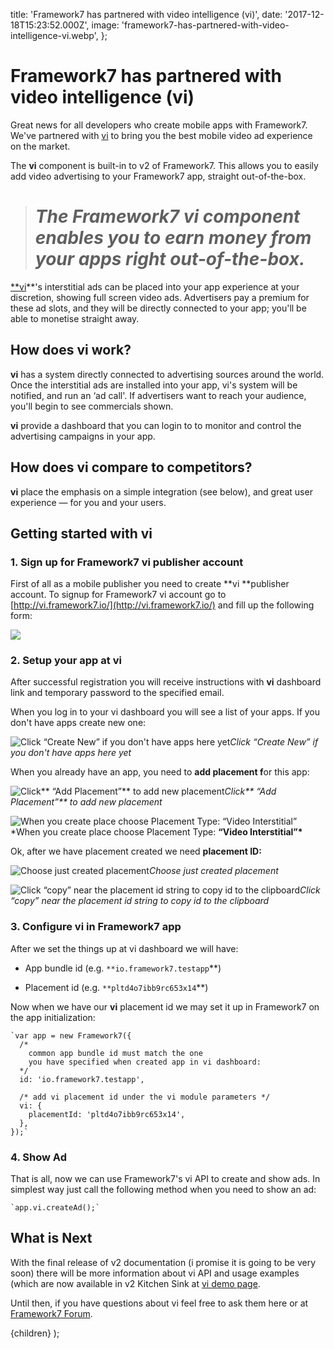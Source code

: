   title: 'Framework7 has partnered with video intelligence (vi)',
  date: '2017-12-18T15:23:52.000Z',
  image: 'framework7-has-partnered-with-video-intelligence-vi.webp',
};

# Framework7 has partnered with video intelligence (vi)

Great news for all developers who create mobile apps with Framework7. We've partnered with [vi](http://vi.ai) to bring you the best mobile video ad experience on the market.

The **vi** component is built-in to v2 of Framework7. This allows you to easily add video advertising to your Framework7 app, straight out-of-the-box.

> # _The Framework7 vi component enables you to earn money from your apps right out-of-the-box._

[\*\*vi](http://vi.ai)\*\*'s interstitial ads can be placed into your app experience at your discretion, showing full screen video ads. Advertisers pay a premium for these ad slots, and they will be directly connected to your app; you'll be able to monetise straight away.

## How does vi work?

**vi** has a system directly connected to advertising sources around the world. Once the interstitial ads are installed into your app, vi's system will be notified, and run an ‘ad call'. If advertisers want to reach your audience, you'll begin to see commercials shown.

**vi** provide a dashboard that you can login to to monitor and control the advertising campaigns in your app.

## How does vi compare to competitors?

**vi** place the emphasis on a simple integration (see below), and great user experience — for you and your users.

## Getting started with vi

### 1. Sign up for Framework7 vi publisher account

First of all as a mobile publisher you need to create **vi **publisher account. To signup for Framework7 vi account go to [http://vi.framework7.io/](http://vi.framework7.io/) and fill up the following form:

![](/images/framework7-has-partnered-with-video-intelligence-vi-0.png)

### 2. Setup your app at vi

After successful registration you will receive instructions with **vi** dashboard link and temporary password to the specified email.

When you log in to your vi dashboard you will see a list of your apps. If you don't have apps create new one:

![Click “Create New” if you don't have apps here yet](/images/framework7-has-partnered-with-video-intelligence-vi-1.png)_Click “Create New” if you don't have apps here yet_

When you already have an app, you need to **add placement f**or this app:

![Click** “Add Placement”** to add new placement](/images/framework7-has-partnered-with-video-intelligence-vi-2.png)_Click** “Add Placement”** to add new placement_

![When you create place choose Placement Type: **“Video Interstitial”**](/images/framework7-has-partnered-with-video-intelligence-vi-3.png)\*When you create place choose Placement Type: **“Video Interstitial”\***

Ok, after we have placement created we need **placement ID:**

![Choose just created placement](/images/framework7-has-partnered-with-video-intelligence-vi-4.png)_Choose just created placement_

![Click “copy” near the placement id string to copy id to the clipboard](/images/framework7-has-partnered-with-video-intelligence-vi-5.png)_Click “copy” near the placement id string to copy id to the clipboard_

### 3. Configure vi in Framework7 app

After we set the things up at vi dashboard we will have:

- App bundle id (e.g. `**io.framework7.testapp`\*\*)

- Placement id (e.g. `**pltd4o7ibb9rc653x14`\*\*)

Now when we have our **vi** placement id we may set it up in Framework7 on the app initialization:

```
`var app = new Framework7({
  /*
    common app bundle id must match the one
    you have specified when created app in vi dashboard:
  */
  id: 'io.framework7.testapp',

  /* add vi placement id under the vi module parameters */
  vi: {
    placementId: 'pltd4o7ibb9rc653x14',
  },
});`
```

### 4. Show Ad

That is all, now we can use Framework7's vi API to create and show ads. In simplest way just call the following method when you need to show an ad:

```
`app.vi.createAd();`
```

## What is Next

With the final release of v2 documentation (i promise it is going to be very soon) there will be more information about vi API and usage examples (which are now available in v2 Kitchen Sink at [vi demo page](https://github.com/framework7io/framework7/blob/master/kitchen-sink/pages/vi.html).

Until then, if you have questions about vi feel free to ask them here or at [Framework7 Forum](http://forum.framework7.io).

  <PostLayout meta={meta}>{children}</PostLayout>
);
